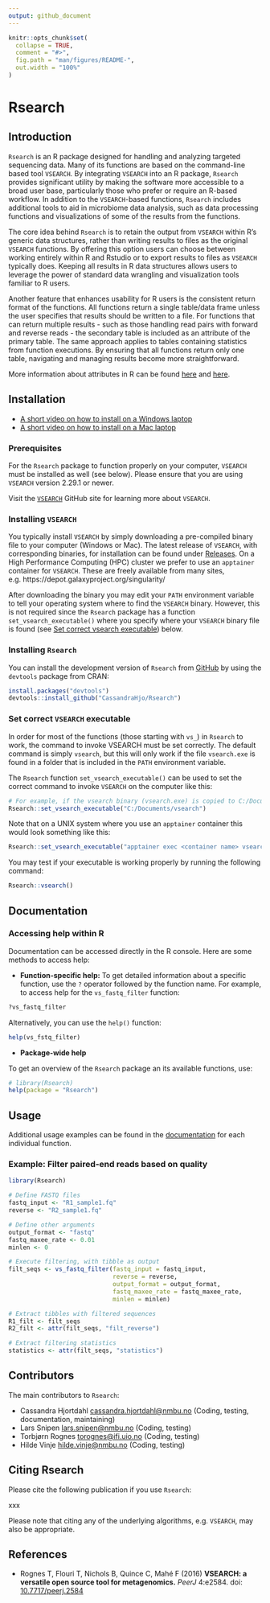 ```yaml
---
output: github_document
---
```


```r
knitr::opts_chunk$set(
  collapse = TRUE,
  comment = "#>",
  fig.path = "man/figures/README-",
  out.width = "100%"
)
```

# Rsearch

## Introduction

`Rsearch` is an R package designed for handling and analyzing targeted sequencing data. Many of its functions are based on the command-line based tool `VSEARCH`. By integrating `VSEARCH` into an R package, `Rsearch` provides significant utility by making the software more accessible to a broad user base, particularly those who prefer or require an R-based workflow. In addition to the `VSEARCH`-based functions, `Rsearch` includes additional tools to aid in microbiome data analysis, such as data processing functions and visualizations of some of the results from the functions. 

The core idea behind `Rsearch` is to retain the output from `VSEARCH` within R's generic data structures, rather than writing results to files as the original `VSEARCH` functions. By offering this option users can choose between working entirely within R and Rstudio or to export results to files as `VSEARCH` typically does. Keeping all results in R data structures allows users to leverage the power of standard data wrangling and visualization tools familiar to R users. 

Another feature that enhances usability for R users is the consistent return format of the functions. All functions return a single table/data frame unless the user specifies that results should be written to a file. For functions that can return multiple results - such as those handling read pairs with forward and reverse reads - the secondary table is included as an attribute of the primary table. The same approach applies to tables containing statistics from function executions. By ensuring that all functions return only one table, navigating and managing results become more straightforward. 

More information about attributes in R can be found [here](https://www.r-bloggers.com/2020/10/attributes-in-r/) and [here](https://www.rdocumentation.org/packages/base/versions/3.6.2/topics/attributes).

## Installation

* [A short video on how to install on a Windows laptop](https://youtu.be/vxcQHTbcDss?si=QYPSliQum6ZjV6Ps){target="blank"}
* [A short video on how to install on a Mac laptop](){target="blank"}


### Prerequisites

For the `Rsearch` package to function properly on your computer, `VSEARCH` must be installed as well (see below). Please ensure that you are using `VSEARCH` version 2.29.1 or newer.

Visit the [`VSEARCH`](https://github.com/torognes/vsearch) GitHub site for learning more about `VSEARCH`.

### Installing `VSEARCH` 

You typically install `VSEARCH` by simply downloading a pre-compiled binary file to your computer (Windows or Mac). The latest release of `VSEARCH`, with corresponding binaries, for installation can be found under [Releases](https://github.com/torognes/vsearch/releases). On a High Performance Computing (HPC) cluster we prefer to use an `apptainer` container for `VSEARCH`. These are freely available from many sites, e.g. https://depot.galaxyproject.org/singularity/

After downloading the binary you may edit your `PATH` environment variable to tell your operating system where to find the `VSEARCH` binary. However, this is not required since the `Rsearch` package has a function  `set_vsearch_executable()` where you specify where your `VSEARCH` binary file is found (see [Set correct vsearch executable](#set-correct-vsearch-executable)) below.

### Installing `Rsearch`

You can install the development version of `Rsearch` from [GitHub](https://github.com/CassandraHjo/Rsearch) by using the `devtools` package from CRAN:

```r
install.packages("devtools")
devtools::install_github("CassandraHjo/Rsearch")
```

### Set correct `VSEARCH` executable

In order for most of the functions (those starting with `vs_`) in `Rsearch` to work, the command to invoke VSEARCH must be set correctly. The default command is simply `vsearch`, but this will only work if the file `vsearch.exe` is found in a folder that is included in the `PATH` environment variable. 

The `Rsearch` function `set_vsearch_executable()` can be used to set the correct command to invoke `VSEARCH` on the computer like this:

```r
# For example, if the vsearch binary (vsearch.exe) is copied to C:/Documents/ on the computer
Rsearch::set_vsearch_executable("C:/Documents/vsearch")
```

Note that on a UNIX system where you use an `apptainer` container this would look something like this:
```r
Rsearch::set_vsearch_executable("apptainer exec <container name> vsearch")
```

You may test if your executable is working properly by running the following command:
```r
Rsearch::vsearch()
```


## Documentation

### Accessing help within R

Documentation can be accessed directly in the R console. Here are some methods to access help:

* **Function-specific help:**
To get detailed information about a specific function, use the `?` operator followed by the function name. For example, to access help for the `vs_fastq_filter` function:

```r
?vs_fastq_filter
```

Alternatively, you can use the `help()` function:

```r
help(vs_fstq_filter)
```

* **Package-wide help**

To get an overview of the `Rsearch` package an its available functions, use:

```r
# library(Rsearch)
help(package = "Rsearch")
```

## Usage

Additional usage examples can be found in the [documentation](#documentation) for each individual function.

### Example: Filter paired-end reads based on quality

```r
library(Rsearch)

# Define FASTQ files
fastq_input <- "R1_sample1.fq"
reverse <- "R2_sample1.fq"

# Define other arguments
output_format <- "fastq"
fastq_maxee_rate <- 0.01
minlen <- 0

# Execute filtering, with tibble as output
filt_seqs <- vs_fastq_filter(fastq_input = fastq_input,
                             reverse = reverse,
                             output_format = output_format,
                             fastq_maxee_rate = fastq_maxee_rate,
                             minlen = minlen)

# Extract tibbles with filtered sequences
R1_filt <- filt_seqs
R2_filt <- attr(filt_seqs, "filt_reverse")

# Extract filtering statistics
statistics <- attr(filt_seqs, "statistics")
```

## Contributors

The main contributors to `Rsearch`:

* Cassandra Hjortdahl <cassandra.hjortdahl@nmbu.no> (Coding, testing, documentation, maintaining)
* Lars Snipen <lars.snipen@nmbu.no> (Coding, testing)
* Torbjørn Rognes <torognes@ifi.uio.no> (Coding, testing)
* Hilde Vinje <hilde.vinje@nmbu.no> (Coding, testing)

## Citing Rsearch

Please cite the following publication if you use `Rsearch`:

xxx

Please note that citing any of the underlying algorithms, e.g. `VSEARCH`, may also be appropriate. 

## References

* Rognes T, Flouri T, Nichols B, Quince C, Mahé F (2016)
**VSEARCH: a versatile open source tool for metagenomics.**
*PeerJ* 4:e2584.
doi: [10.7717/peerj.2584](https://doi.org/10.7717/peerj.2584)
